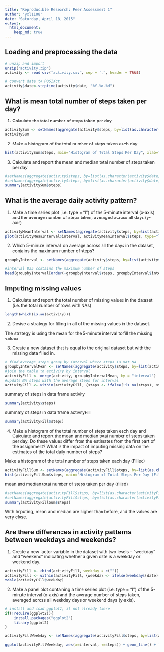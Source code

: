 ```yaml
---
title: "Reproducible Research: Peer Assessment 1"
author: "yxl1108"
date: "Saturday, April 18, 2015"
output: 
  html_document:
    keep_md: true
---
```


## Loading and preprocessing the data

```r
# unzip and import
unzip("activity.zip")
activity <- read.csv("activity.csv", sep = ",", header = TRUE)

# convert date to POSIXct
activity$date<-strptime(activity$date, "%Y-%m-%d")
```

## What is mean total number of steps taken per day?

(1) Calculate the total number of steps taken per day

```r
activitySum <- setNames(aggregate(activity$steps, by=list(as.character(activity$date)), FUN = sum, na.rm = TRUE), c("date","steps"))
activitySum
```

(2) Make a histogram of the total number of steps taken each day

```r
hist(activitySum$steps, main="Histogram of Total Steps Per Day", xlab="Total Steps Per Day", col="green")
```

(3) Calculate and report the mean and median total number of steps taken per day

```r
#setNames(aggregate(activity$steps, by=list(as.character(activity$date)), FUN = mean, na.rm = TRUE), c("date","meanSteps"))
#setNames(aggregate(activity$steps, by=list(as.character(activity$date)), FUN = median, na.rm = TRUE), c("date","medianSteps"))
summary(activitySum$steps)
```

## What is the average daily activity pattern?

(1) Make a time series plot (i.e. type = "l") of the 5-minute interval (x-axis) and the average number of steps taken, averaged across all days (y-axis)

```r
activityMeanInterval <- setNames(aggregate(activity$steps, by=list(activity$interval), FUN = mean, na.rm = TRUE), c("interval","steps"))
plot(activityMeanInterval$interval, activityMeanInterval$steps, type="l", xlab= "5-minute interval", ylab= "average steps", col="green" , lwd=1)
```

(2) Which 5-minute interval, on average across all the days in the dataset, contains the maximum number of steps?

```r
groupbyInterval <- setNames(aggregate(activity$steps, by=list(activity$interval), FUN = sum, na.rm = TRUE), c("interval","steps"))

#interval 835 contains the maximum number of steps
head(groupbyInterval[order(-groupbyInterval$steps, groupbyInterval$interval),])
```

## Imputing missing values

(1) Calculate and report the total number of missing values in the dataset (i.e. the total number of rows with NAs)

```r
length(which(is.na(activity)))
```

(2) Devise a strategy for filling in all of the missing values in the dataset. 

The strategy is using the mean for the 5-minute interval to fill the missing values

(3) Create a new dataset that is equal to the original dataset but with the missing data filled in.

```r
# find average steps group by interval where steps is not NA
groupbyIntervalMean <- setNames(aggregate(activity$steps, by=list(activity$interval), FUN = mean, na.rm = TRUE), c("interval","meanSteps"))
#join the table to activity by interval
activityFill <- merge(activity, groupbyIntervalMean, by = "interval")
#update NA steps with the average steps for interval
activityFill <- within(activityFill, {steps <- ifelse(!is.na(steps), steps, meanSteps)})
```
summary of steps in data frame activity
```r
summary(activity$steps)
```
summary of steps in data frame activityFill
```r
summary(activityFill$steps)
```

(4) Make a histogram of the total number of steps taken each day and Calculate and report the mean and median total number of steps taken per day. Do these values differ from the estimates from the first part of the assignment? What is the impact of imputing missing data on the estimates of the total daily number of steps?



Make a histogram of the total number of steps taken each day (Filled)
```r
activityFillSum <- setNames(aggregate(activityFill$steps, by=list(as.character(activityFill$date)), FUN = sum), c("date","steps"))
hist(activityFillSum$steps, main="Histogram of Total Steps Per Day (Filled)", xlab="Total Steps Per Day", col="green")
```

mean and median total number of steps taken per day (filled)
```r
#setNames(aggregate(activityFill$steps, by=list(as.character(activityFill$date)), FUN = mean ), c("date","meanSteps"))
#setNames(aggregate(activityFill$steps, by=list(as.character(activityFill$date)), FUN = median), c("date","medianSteps"))
summary(activityFillSum$steps)
```

With Imputing, mean and median are higher than before, and the values are very close.

## Are there differences in activity patterns between weekdays and weekends?

(1) Create a new factor variable in the dataset with two levels -- "weekday" and "weekend" indicating whether a given date is a weekday or weekend day.

```r
activityFill <- cbind(activityFill, weekday = c(""))
activityFill <- within(activityFill, {weekday <- ifelse(weekdays(date) == "Saturday" | weekdays(date) == "Sunday", "weekend", "weekday")})
table(activityFill$weekday)
```

(2) Make a panel plot containing a time series plot (i.e. type = "l") of the 5-minute interval (x-axis) and the average number of steps taken, averaged across all weekday days or weekend days (y-axis). 

```r
# install and load ggplot2, if not already there
if(!require(ggplot2)){
    install.packages("ggplot2")
    library(ggplot2)
}

activityFillWeekday <- setNames(aggregate(activityFill$steps, by=list(activityFill$interval, activityFill$weekday), FUN = mean ), c("interval", "weekday", "steps"))

ggplot(activityFillWeekday, aes(x=interval, y=steps)) + geom_line() + facet_grid(weekday ~ .)
```